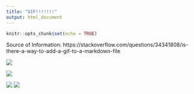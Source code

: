 ```yaml
---
title: "GIF!!!!!!!"
output: html_document
---
```


```r
knitr::opts_chunk$set(echo = TRUE)
```

Source of Information:
https://stackoverflow.com/questions/34341808/is-there-a-way-to-add-a-gif-to-a-markdown-file

![](https://c.tenor.com/I9ZWYFwud1EAAAAM/white-chicks-white.gif)

![](https://i.giphy.com/media/3o6MbrkU5vJroyqMUw/200w.gif)

![](https://c.tenor.com/vYEKTvwBHooAAAAC/puke-retch.gif)
![](https://images-wixmp-ed30a86b8c4ca887773594c2.wixmp.com/f/a30c089d-87d7-435e-a76b-99588a063bf7/d996mkc-26eebae7-500b-4f8b-8537-d51ea347d34d.gif?token=eyJ0eXAiOiJKV1QiLCJhbGciOiJIUzI1NiJ9.eyJzdWIiOiJ1cm46YXBwOjdlMGQxODg5ODIyNjQzNzNhNWYwZDQxNWVhMGQyNmUwIiwiaXNzIjoidXJuOmFwcDo3ZTBkMTg4OTgyMjY0MzczYTVmMGQ0MTVlYTBkMjZlMCIsIm9iaiI6W1t7InBhdGgiOiJcL2ZcL2EzMGMwODlkLTg3ZDctNDM1ZS1hNzZiLTk5NTg4YTA2M2JmN1wvZDk5Nm1rYy0yNmVlYmFlNy01MDBiLTRmOGItODUzNy1kNTFlYTM0N2QzNGQuZ2lmIn1dXSwiYXVkIjpbInVybjpzZXJ2aWNlOmZpbGUuZG93bmxvYWQiXX0.XU_TcgBtq1jLBTmiOcqANgp4mFK59ddEXSuUZqYzRcA)

